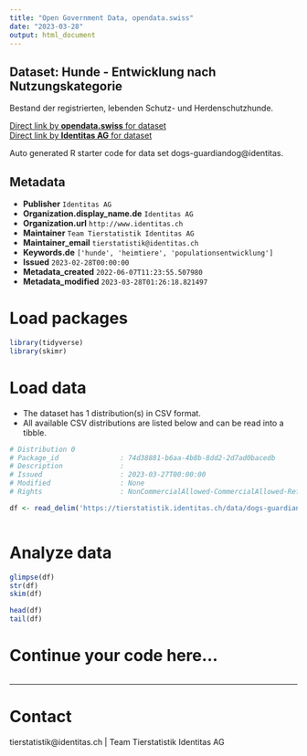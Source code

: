```yaml
---
title: "Open Government Data, opendata.swiss"
date: "2023-03-28"
output: html_document
---
```


## Dataset: Hunde - Entwicklung nach Nutzungskategorie

Bestand der registrierten, lebenden Schutz- und Herdenschutzhunde.

[Direct link by **opendata.swiss** for dataset](https://opendata.swiss/de/dataset/hunde-entwicklung-nach-nutzungskategorie)<br>
[Direct link by **Identitas AG** for dataset](https://tierstatistik.identitas.ch/)

Auto generated R starter code for data set dogs-guardiandog@identitas.

## Metadata

- **Publisher** `Identitas AG`
- **Organization.display_name.de** `Identitas AG`
- **Organization.url** `http://www.identitas.ch`
- **Maintainer** `Team Tierstatistik Identitas AG`
- **Maintainer_email** `tierstatistik@identitas.ch`
- **Keywords.de** `['hunde', 'heimtiere', 'populationsentwicklung']`
- **Issued** `2023-02-28T00:00:00`
- **Metadata_created** `2022-06-07T11:23:55.507980`
- **Metadata_modified** `2023-03-28T01:26:18.821497`


# Load packages

```r

library(tidyverse)
library(skimr)

```

# Load data

-   The dataset has 1 distribution(s) in CSV format.
-   All available CSV distributions are listed below and can be read into a tibble.

```r

# Distribution 0
# Package_id               : 74d38881-b6aa-4b8b-8dd2-2d7ad0bacedb
# Description              : 
# Issued                   : 2023-03-27T00:00:00
# Modified                 : None
# Rights                   : NonCommercialAllowed-CommercialAllowed-ReferenceRequired

df <- read_delim('https://tierstatistik.identitas.ch/data/dogs-guardiandog.csv')



```

# Analyze data

```r

glimpse(df)
str(df)
skim(df)

head(df)
tail(df)

```

# Continue your code here...

```r

```

------------------------------------------------------------------------

# Contact

tierstatistik@identitas.ch | Team Tierstatistik Identitas AG
